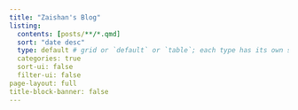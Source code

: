 ```yaml
---
title: "Zaishan's Blog"
listing:
  contents: [posts/**/*.qmd]
  sort: "date desc"
  type: default # grid or `default` or `table`; each type has its own set of yaml options to include
  categories: true
  sort-ui: false
  filter-ui: false
page-layout: full
title-block-banner: false
---
```


